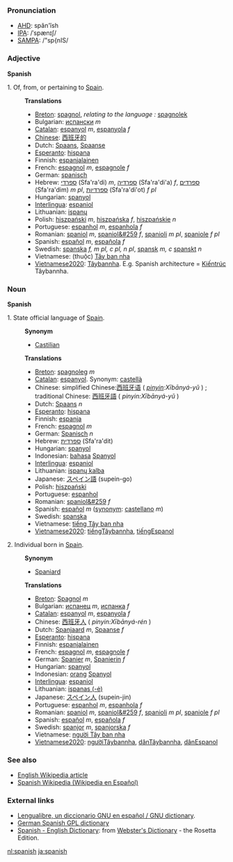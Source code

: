 ===Pronunciation===
*[[w:AHD|AHD]]: spăn'ĭsh
*[[w:IPA|IPA]]: /ˈspænɪʃ/
*[[w:SAMPA|SAMPA]]: /"sp{nIS/

===Adjective===
'''Spanish'''

1. Of, from, or pertaining to [[w:Spain|Spain]].
:'''Translations'''
:*[[Breton]]: [[spagnol]], ''relating to the language :'' [[spagnolek]]
:*Bulgarian: [[испански]] ''m''
:*[[Catalan]]: [[espanyol]] ''m'', [[espanyola]] ''f''
:*[[Chinese]]: [[西班牙的]]
:*Dutch: [[Spaans]], [[Spaanse]]
:*[[Esperanto]]: [[hispana]]
:*Finnish: [[espanjalainen]]
:*French: [[espagnol]] ''m'', [[espagnole]] ''f''
:*German: [[spanisch]]
:*Hebrew: [[ספרדי]] (Sfa'ra'di) ''m'', [[ספרדיה]] (Sfa'ra'di'a) ''f'', [[ספרדים]] (Sfa'ra'dim) ''m pl'', [[ספרדיות]] (Sfa'ra'di'ot) ''f pl''
:*Hungarian: [[spanyol]]
:*[[Interlingua]]: [[espaniol]]
:*Lithuanian: [[ispanų]]
:*Polish: [[hiszpański]] ''m'', [[hiszpańska]] ''f'', [[hiszpańskie]] ''n''
:*Portuguese: [[espanhol]] ''m'', [[espanhola]] ''f''
:*Romanian: [[spaniol]] ''m'', [[spaniol&#259]] ''f'', [[spanioli]] ''m pl'', [[spaniole]] ''f pl''
:*Spanish: [[español]] ''m'', [[española]] ''f''
:*Swedish: [[spanska]] ''f, m pl, c pl, n pl'', [[spansk]] ''m, c'' [[spanskt]] ''n''
:*Vietnamese: (thuộc) [[Tây ban nha]]
:*[[Vietnamese2020]]: [[Tâybannha]]. E.g. Spanish architecture = [[Kiếntrúc]] Tâybannha.

===Noun===
'''Spanish'''

1. State official language of [[w:Spain|Spain]].
:'''Synonym'''
:*[[Castilian]]
:'''Translations'''
:*[[Breton]]: [[spagnoleg]] ''m''
:*[[Catalan]]: [[espanyol]]. Synonym: [[castellà]]
:*Chinese: simplified Chinese:[[西班牙语]] ( ''[[pinyin]]:Xībānyá-yǔ'' ) ; traditional Chinese: [[西班牙語]]  ( ''pinyin:Xībānyá-yǔ'' ) 
:*Dutch: [[Spaans]] ''n''
:*[[Esperanto]]: [[hispana]]
:*Finnish: [[espanja]]
:*French: [[espagnol]] ''m''
:*German: [[Spanisch]] ''n''
:*Hebrew: [[ספרדית]] (Sfa'ra'dit)
:*Hungarian: [[spanyol]]
:*Indonesian: [[bahasa]] [[Spanyol]]
:*[[Interlingua]]: [[espaniol]]
:*Lithuanian: [[ispanų kalba]]
:*Japanese: [[スペイン語]] (supein-go)
:*Polish: [[hiszpański]]
:*Portuguese: [[espanhol]]
:*Romanian: [[spaniol&#259]] ''f''
:*Spanish: [[español]] ''m'' ([[synonym]]: [[castellano]] ''m'')
:*Swedish: [[spanska]]
:*Vietnamese: [[tiếng Tây ban nha]]
:*[[Vietnamese2020]]: [[tiếngTâybannha]], [[tiếngEspanol]]

2. Individual born in [[w:Spain|Spain]].
:'''Synonym'''
:*[[Spaniard]]
:'''Translations'''
:*[[Breton]]: [[Spagnol]] ''m''
:*Bulgarian: [[испанец]] ''m'', [[испанка]] ''f''
:*[[Catalan]]: [[espanyol]] ''m'', [[espanyola]] ''f''
:*Chinese: [[西班牙人]] ( ''pinyin:Xībānyá-rén'' )
:*Dutch: [[Spanjaard]] ''m'', [[Spaanse]] ''f''
:*[[Esperanto]]: [[hispana]]
:*Finnish: [[espanjalainen]]
:*French: [[espagnol]] ''m'', [[espagnole]] ''f''
:*German: [[Spanier]] ''m'', [[Spanierin]] ''f''
:*Hungarian: [[spanyol]]
:*Indonesian: [[orang]] [[Spanyol]]
:*[[Interlingua]]: [[espaniol]]
:*Lithuanian: [[ispanas (-ė)]]
:*Japanese: [[スペイン人]] (supein-jin)
:*Portuguese:  [[espanhol]] ''m'', [[espanhola]] ''f''
:*Romanian: [[spaniol]] ''m'', [[spaniol&#259]] ''f'', [[spanioli]] ''m pl'', [[spaniole]] ''f pl''
:*Spanish: [[español]] ''m'', [[española]] ''f''
:*Swedish: [[spanjor]]  ''m'', [[spanjorska]] ''f''
:*Vietnamese: [[người Tây ban nha]]
:*[[Vietnamese2020]]: [[ngườiTâybannha]], [[dânTâybannha]], [[dânEspanol]]

===See also===
*[[w:Spanish|English Wikipedia article]]
*[http://es.wikipedia.org/ Spanish Wikipedia (Wikipedia en Español)]

===External links===
*[http://gnucvs.vlsm.org/wwwes/lengualibre/inicio.html Lengualibre, un diccionario GNU en español / GNU dictionary].
*[http://diccionario.escomposlinux.org German Spanish GPL dictionary]
*[http://www.websters-online-dictionary.org/definition/Spanish-english/ Spanish - English Dictionary]: from [http://www.websters-online-dictionary.org/ Webster's Dictionary] - the Rosetta Edition.

[[nl:spanish]]
[[ja:spanish]]